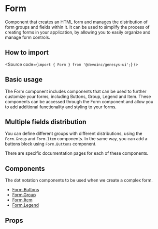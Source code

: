 

<Meta of={Stories} />

# Form

Component that creates an HTML form and manages the distribution of form groups
and fields within it. It can be used to simplify the process of creating forms in your application, by
allowing you to easily organize and manage form controls.

## How to import

<Source code={`import { Form } from '@devoinc/genesys-ui';`} />

## Basic usage

<Canvas of={Stories.Playground} />

The Form component includes components that can be used to further customize
your forms, including Buttons, Group, Legend and Item.
These components can be accessed through the Form component and allow you to add
additional functionality and styling to your forms.

## Multiple fields distribution

You can define different groups with different distributions, using the `Form.Group` and `Form.Item` components. In the
same way, you can add a buttons block using `Form.Buttons` component.

<Canvas of={Stories.MultipleGroups} />

There are specific documentation pages for each of these components.

## Components

The dot notation components to be used when we create a complex form.

- [Form.Buttons](?path=/story/components-core-form-form-components--docs#buttons)
- [Form.Group](?path=/story/components-core-form-form-components--docs#group)
- [Form.Item](?path=/story/components-core-form-form-components--docs#item)
- [Form.Legend](?path=/story/components-core-form-form-components--docs#legend)

## Props

<ArgTypes of={Stories} />
